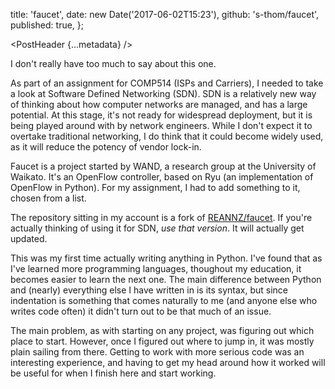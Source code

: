 
  title: 'faucet',
  date: new Date('2017-06-02T15:23'),
  github: 's-thom/faucet',
  published: true,
};

<PostHeader {...metadata} />

I don't really have too much to say about this one.

As part of an assignment for COMP514 (ISPs and Carriers), I needed to take a look at Software Defined Networking (SDN). SDN is a relatively new way of thinking about how computer networks are managed, and has a large potential. At this stage, it's not ready for widespread deployment, but it is being played around with by network engineers. While I don't expect it to overtake traditional networking, I do think that it could become widely used, as it will reduce the potency of vendor lock-in.

Faucet is a project started by WAND, a research group at the University of Waikato. It's an OpenFlow controller, based on Ryu (an implementation of OpenFlow in Python). For my assignment, I had to add something to it, chosen from a list. 

The repository sitting in my account is a fork of [REANNZ/faucet](https://github.com/reannz/faucet). If you're actually thinking of using it for SDN, *use that version*. It will actually get updated.

This was my first time actually writing anything in Python. I've found that as I've learned more programming languages, thoughout my education, it becomes easier to learn the next one. The main difference between Python and (nearly) everything else I have written in is its syntax, but since indentation is something that comes naturally to me (and anyone else who writes code often) it didn't turn out to be that much of an issue.

The main problem, as with starting on any project, was figuring out which place to start. However, once I figured out where to jump in, it was mostly plain sailing from there. Getting to work with more serious code was an interesting experience, and having to get my head around how it worked will be useful for when I finish here and start working.
